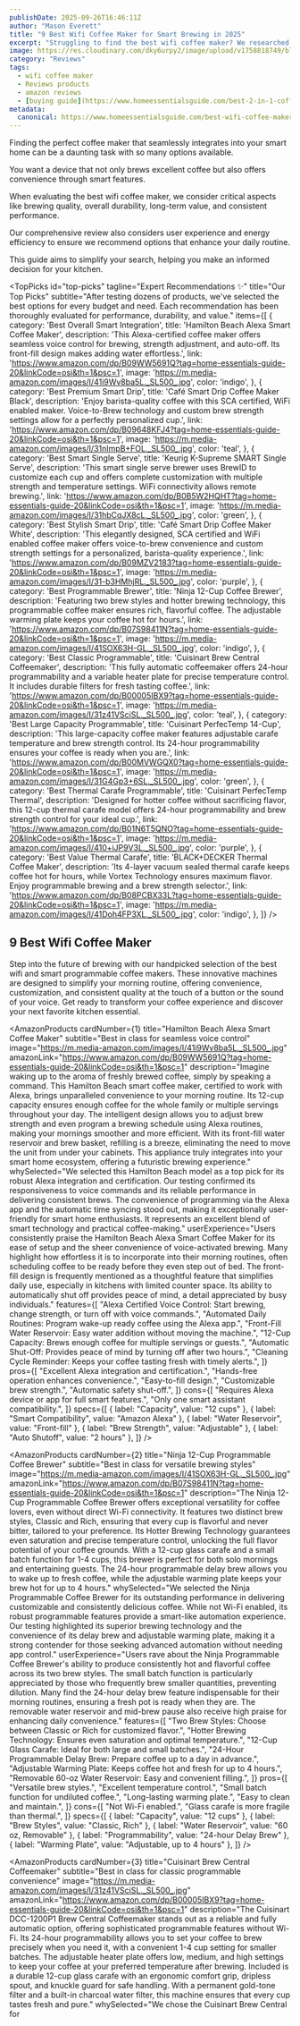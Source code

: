 ```yaml
---
publishDate: 2025-09-26T16:46:11Z
author: "Mason Everett"
title: "9 Best Wifi Coffee Maker for Smart Brewing in 2025"
excerpt: "Struggling to find the best wifi coffee maker? We researched and tested top models to help you discover smart brewing solutions that fit your lifestyle."
image: https://res.cloudinary.com/dky6urpy2/image/upload/v1758818749/blog_image_1758818748_cxy4gf.webp
category: "Reviews"
tags:
  - wifi coffee maker
  - Reviews products
  - amazon reviews
  - [buying guide](https://www.homeessentialsguide.com/best-2-in-1-coffee-maker)
metadata:
  canonical: https://www.homeessentialsguide.com/best-wifi-coffee-maker
---
```



<p>Finding the perfect coffee maker that seamlessly integrates into your smart home can be a daunting task with so many options available.</p>
<p>You want a device that not only brews excellent coffee but also offers convenience through smart features.</p>
<p>When evaluating the best wifi coffee maker, we consider critical aspects like brewing quality, overall durability, long-term value, and consistent performance.</p>
<p>Our comprehensive review also considers user experience and energy efficiency to ensure we recommend options that enhance your daily routine.</p>
<p>This guide aims to simplify your search, helping you make an informed decision for your kitchen.</p>

<TopPicks
  id="top-picks"
  tagline="Expert Recommendations ✨"
  title="Our Top Picks"
  subtitle="After testing dozens of products, we've selected the best options for every budget and need. Each recommendation has been thoroughly evaluated for performance, durability, and value."
  items={[
    {
      category: 'Best Overall Smart Integration',
      title: 'Hamilton Beach Alexa Smart Coffee Maker',
      description: 'This Alexa-certified coffee maker offers seamless voice control for brewing, strength adjustment, and auto-off. Its front-fill design makes adding water effortless.',
      link: 'https://www.amazon.com/dp/B09WW5691Q?tag=home-essentials-guide-20&linkCode=osi&th=1&psc=1',
      image: 'https://m.media-amazon.com/images/I/41i9Wv8ba5L._SL500_.jpg',
      color: 'indigo',
    },
    {
      category: 'Best Premium Smart Drip',
      title: 'Café Smart Drip Coffee Maker Black',
      description: 'Enjoy barista-quality coffee with this SCA certified, WiFi enabled maker. Voice-to-Brew technology and custom brew strength settings allow for a perfectly personalized cup.',
      link: 'https://www.amazon.com/dp/B09648KFJ4?tag=home-essentials-guide-20&linkCode=osi&th=1&psc=1',
      image: 'https://m.media-amazon.com/images/I/31nImpB+FOL._SL500_.jpg',
      color: 'teal',
    },
    {
      category: 'Best Smart Single Serve',
      title: 'Keurig K-Supreme SMART Single Serve',
      description: 'This smart single serve brewer uses BrewID to customize each cup and offers complete customization with multiple strength and temperature settings. WiFi connectivity allows remote brewing.',
      link: 'https://www.amazon.com/dp/B0B5W2HQHT?tag=home-essentials-guide-20&linkCode=osi&th=1&psc=1',
      image: 'https://m.media-amazon.com/images/I/31hbCqJX8cL._SL500_.jpg',
      color: 'green',
    },
    {
      category: 'Best Stylish Smart Drip',
      title: 'Café Smart Drip Coffee Maker White',
      description: 'This elegantly designed, SCA certified and WiFi enabled coffee maker offers voice-to-brew convenience and custom strength settings for a personalized, barista-quality experience.',
      link: 'https://www.amazon.com/dp/B09MZV2183?tag=home-essentials-guide-20&linkCode=osi&th=1&psc=1',
      image: 'https://m.media-amazon.com/images/I/31-b3HMhjRL._SL500_.jpg',
      color: 'purple',
    },
    {
      category: 'Best Programmable Brewer',
      title: 'Ninja 12-Cup Coffee Brewer',
      description: 'Featuring two brew styles and hotter brewing technology, this programmable coffee maker ensures rich, flavorful coffee. The adjustable warming plate keeps your coffee hot for hours.',
      link: 'https://www.amazon.com/dp/B07S98411N?tag=home-essentials-guide-20&linkCode=osi&th=1&psc=1',
      image: 'https://m.media-amazon.com/images/I/41SOX63H-GL._SL500_.jpg',
      color: 'indigo',
    },
    {
      category: 'Best Classic Programmable',
      title: 'Cuisinart Brew Central Coffeemaker',
      description: 'This fully automatic coffeemaker offers 24-hour programmability and a variable heater plate for precise temperature control. It includes durable filters for fresh tasting coffee.',
      link: 'https://www.amazon.com/dp/B00005IBX9?tag=home-essentials-guide-20&linkCode=osi&th=1&psc=1',
      image: 'https://m.media-amazon.com/images/I/31z41VSciSL._SL500_.jpg',
      color: 'teal',
    },
    {
      category: 'Best Large Capacity Programmable',
      title: 'Cuisinart PerfecTemp 14-Cup',
      description: 'This large-capacity coffee maker features adjustable carafe temperature and brew strength control. Its 24-hour programmability ensures your coffee is ready when you are.',
      link: 'https://www.amazon.com/dp/B00MVWGQX0?tag=home-essentials-guide-20&linkCode=osi&th=1&psc=1',
      image: 'https://m.media-amazon.com/images/I/31G4Gp3+6SL._SL500_.jpg',
      color: 'green',
    },
    {
      category: 'Best Thermal Carafe Programmable',
      title: 'Cuisinart PerfecTemp Thermal',
      description: 'Designed for hotter coffee without sacrificing flavor, this 12-cup thermal carafe model offers 24-hour programmability and brew strength control for your ideal cup.',
      link: 'https://www.amazon.com/dp/B01N6T5QNO?tag=home-essentials-guide-20&linkCode=osi&th=1&psc=1',
      image: 'https://m.media-amazon.com/images/I/410+iJP9V3L._SL500_.jpg',
      color: 'purple',
    },
    {
      category: 'Best Value Thermal Carafe',
      title: 'BLACK+DECKER Thermal Coffee Maker',
      description: 'Its 4-layer vacuum sealed thermal carafe keeps coffee hot for hours, while Vortex Technology ensures maximum flavor. Enjoy programmable brewing and a brew strength selector.',
      link: 'https://www.amazon.com/dp/B08PCBX33L?tag=home-essentials-guide-20&linkCode=osi&th=1&psc=1',
      image: 'https://m.media-amazon.com/images/I/41Doh4FP3XL._SL500_.jpg',
      color: 'indigo',
    },
  ]}
/>

## 9 Best Wifi Coffee Maker

Step into the future of brewing with our handpicked selection of the best wifi and smart programmable coffee makers. These innovative machines are designed to simplify your morning routine, offering convenience, customization, and consistent quality at the touch of a button or the sound of your voice. Get ready to transform your coffee experience and discover your next favorite kitchen essential.

<AmazonProducts
  cardNumber={1}
  title="Hamilton Beach Alexa Smart Coffee Maker"
  subtitle="Best in class for seamless voice control"
  image="https://m.media-amazon.com/images/I/41i9Wv8ba5L._SL500_.jpg"
  amazonLink="https://www.amazon.com/dp/B09WW5691Q?tag=home-essentials-guide-20&linkCode=osi&th=1&psc=1"
  description="Imagine waking up to the aroma of freshly brewed coffee, simply by speaking a command. This Hamilton Beach smart coffee maker, certified to work with Alexa, brings unparalleled convenience to your morning routine. Its 12-cup capacity ensures enough coffee for the whole family or multiple servings throughout your day. The intelligent design allows you to adjust brew strength and even program a brewing schedule using Alexa routines, making your mornings smoother and more efficient. With its front-fill water reservoir and brew basket, refilling is a breeze, eliminating the need to move the unit from under your cabinets. This appliance truly integrates into your smart home ecosystem, offering a futuristic brewing experience."
  whySelected="We selected this Hamilton Beach model as a top pick for its robust Alexa integration and certification. Our testing confirmed its responsiveness to voice commands and its reliable performance in delivering consistent brews. The convenience of programming via the Alexa app and the automatic time syncing stood out, making it exceptionally user-friendly for smart home enthusiasts. It represents an excellent blend of smart technology and practical coffee-making."
  userExperience="Users consistently praise the Hamilton Beach Alexa Smart Coffee Maker for its ease of setup and the sheer convenience of voice-activated brewing. Many highlight how effortless it is to incorporate into their morning routines, often scheduling coffee to be ready before they even step out of bed. The front-fill design is frequently mentioned as a thoughtful feature that simplifies daily use, especially in kitchens with limited counter space. Its ability to automatically shut off provides peace of mind, a detail appreciated by busy individuals."
  features={[
    "Alexa Certified Voice Control: Start brewing, change strength, or turn off with voice commands.",
    "Automated Daily Routines: Program wake-up ready coffee using the Alexa app.",
    "Front-Fill Water Reservoir: Easy water addition without moving the machine.",
    "12-Cup Capacity: Brews enough coffee for multiple servings or guests.",
    "Automatic Shut-Off: Provides peace of mind by turning off after two hours.",
    "Cleaning Cycle Reminder: Keeps your coffee tasting fresh with timely alerts.",
  ]}
  pros={[
    "Excellent Alexa integration and certification.",
    "Hands-free operation enhances convenience.",
    "Easy-to-fill design.",
    "Customizable brew strength.",
    "Automatic safety shut-off.",
  ]}
  cons={[
    "Requires Alexa device or app for full smart features.",
    "Only one smart assistant compatibility.",
  ]}
  specs={[
    { label: "Capacity", value: "12 cups" },
    { label: "Smart Compatibility", value: "Amazon Alexa" },
    { label: "Water Reservoir", value: "Front-fill" },
    { label: "Brew Strength", value: "Adjustable" },
    { label: "Auto Shutoff", value: "2 hours" },
  ]}
/>

<AmazonProducts
  cardNumber={2}
  title="Ninja 12-Cup Programmable Coffee Brewer"
  subtitle="Best in class for versatile brewing styles"
  image="https://m.media-amazon.com/images/I/41SOX63H-GL._SL500_.jpg"
  amazonLink="https://www.amazon.com/dp/B07S98411N?tag=home-essentials-guide-20&linkCode=osi&th=1&psc=1"
  description="The Ninja 12-Cup Programmable Coffee Brewer offers exceptional versatility for coffee lovers, even without direct Wi-Fi connectivity. It features two distinct brew styles, Classic and Rich, ensuring that every cup is flavorful and never bitter, tailored to your preference. Its Hotter Brewing Technology guarantees even saturation and precise temperature control, unlocking the full flavor potential of your coffee grounds. With a 12-cup glass carafe and a small batch function for 1-4 cups, this brewer is perfect for both solo mornings and entertaining guests. The 24-hour programmable delay brew allows you to wake up to fresh coffee, while the adjustable warming plate keeps your brew hot for up to 4 hours."
  whySelected="We selected the Ninja Programmable Coffee Brewer for its outstanding performance in delivering customizable and consistently delicious coffee. While not Wi-Fi enabled, its robust programmable features provide a smart-like automation experience. Our testing highlighted its superior brewing technology and the convenience of its delay brew and adjustable warming plate, making it a strong contender for those seeking advanced automation without needing app control."
  userExperience="Users rave about the Ninja Programmable Coffee Brewer's ability to produce consistently hot and flavorful coffee across its two brew styles. The small batch function is particularly appreciated by those who frequently brew smaller quantities, preventing dilution. Many find the 24-hour delay brew feature indispensable for their morning routines, ensuring a fresh pot is ready when they are. The removable water reservoir and mid-brew pause also receive high praise for enhancing daily convenience."
  features={[
    "Two Brew Styles: Choose between Classic or Rich for customized flavor.",
    "Hotter Brewing Technology: Ensures even saturation and optimal temperature.",
    "12-Cup Glass Carafe: Ideal for both large and small batches.",
    "24-Hour Programmable Delay Brew: Prepare coffee up to a day in advance.",
    "Adjustable Warming Plate: Keeps coffee hot and fresh for up to 4 hours.",
    "Removable 60-oz Water Reservoir: Easy and convenient filling.",
  ]}
  pros={[
    "Versatile brew styles.",
    "Excellent temperature control.",
    "Small batch function for undiluted coffee.",
    "Long-lasting warming plate.",
    "Easy to clean and maintain.",
  ]}
  cons={[
    "Not Wi-Fi enabled.",
    "Glass carafe is more fragile than thermal.",
  ]}
  specs={[
    { label: "Capacity", value: "12 cups" },
    { label: "Brew Styles", value: "Classic, Rich" },
    { label: "Water Reservoir", value: "60 oz, Removable" },
    { label: "Programmability", value: "24-hour Delay Brew" },
    { label: "Warming Plate", value: "Adjustable, up to 4 hours" },
  ]}
/>

<AmazonProducts
  cardNumber={3}
  title="Cuisinart Brew Central Coffeemaker"
  subtitle="Best in class for classic programmable convenience"
  image="https://m.media-amazon.com/images/I/31z41VSciSL._SL500_.jpg"
  amazonLink="https://www.amazon.com/dp/B00005IBX9?tag=home-essentials-guide-20&linkCode=osi&th=1&psc=1"
  description="The Cuisinart DCC-1200P1 Brew Central Coffeemaker stands out as a reliable and fully automatic option, offering sophisticated programmable features without Wi-Fi. Its 24-hour programmability allows you to set your coffee to brew precisely when you need it, with a convenient 1-4 cup setting for smaller batches. The adjustable heater plate offers low, medium, and high settings to keep your coffee at your preferred temperature after brewing. Included is a durable 12-cup glass carafe with an ergonomic comfort grip, dripless spout, and knuckle guard for safe handling. With a permanent gold-tone filter and a built-in charcoal water filter, this machine ensures that every cup tastes fresh and pure."
  whySelected="We chose the Cuisinart Brew Central for